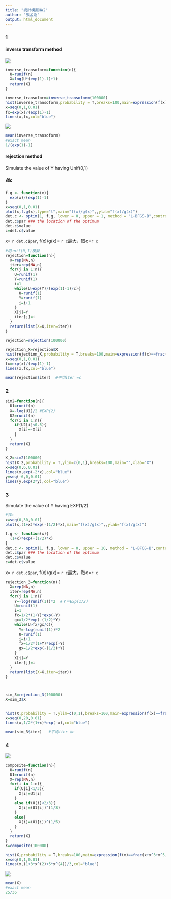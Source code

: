 ```yaml
---
title: "統計模擬HW2"
author: "張孟涵"
output: html_document
---
```

### 1
#### inverse transform method
![](https://i.imgur.com/SlwsMXn.jpg)
```r
inverse_transoform=function(n){
  U=runif(n)
  X=log(U*(exp(1)-1)+1)
  return(X)
}

inverse_transoform=inverse_transoform(100000)
hist(inverse_transoform,probability = T,breaks=100,main=expression(f(x)==frac(e^x, e-1)),cex.main=1)
x=seq(0,1,0.01)
fx=exp(x)/(exp(1)-1)
lines(x,fx,col="blue")
```


![](https://i.imgur.com/Aig4Rlp.png)
```r
mean(inverse_transoform)
#exact mean
1/(exp(1)-1)
```

#### rejection method
Simulate the value of Y having Unif(0,1)

##### 找c
```r
f.g <- function(x){
  exp(x)/(exp(1)-1)
}
x=seq(0,1,0.01)
plot(x,f.g(x),type="l",main="f(x)/g(x)",,ylab="f(x)/g(x)")
det.c <- optim(1, f.g, lower = 0, upper = 1, method = "L-BFGS-B",control = list(fnscale = -1)) ### maximization
det.c$par ### the location of the optimum
det.c$value
c=det.c$value
```

x= `r det.c$par `, f(x)/g(x)= `r c `最大，取c=`r c `
```r
#用unif(0,1)模擬
rejection=function(n){
  X=rep(NA,n)
  iter=rep(NA,n)
  for(j in 1:n){
    U=runif(1)
    Y=runif(1)
    i=1
    while(U>exp(Y)/(exp(1)-1)/c){
      U=runif(1)
      Y=runif(1)
      i=i+1
    }
    X[j]=Y
    iter[j]=i
  }
  return(list(X=X,iter=iter))
}

rejection=rejection(100000)

rejection_X=rejection$X
hist(rejection_X,probability = T,breaks=100,main=expression(f(x)==frac(e^x, e-1)),cex.main=1)
x=seq(0,1,0.01)
fx=exp(x)/(exp(1)-1)
lines(x,fx,col="blue")

mean(rejection$iter)  #平均iter =c
```
### 2
```r
sim2=function(n){
  U1=runif(n)
  X=-log(U1)/2 #EXP(2)
  U2=runif(n)
  for(i in 1:n){
    if(U2[i]<0.5){
      X[i]=-X[i]
    }
  }
  return(X)
}

X_2=sim2(100000)
hist(X_2,probability = T,ylim=c(0,1),breaks=100,main="",xlab="X")
x=seq(0,6,0.01)
lines(x,exp(-2*x),col="blue")
y=seq(-6,0,0.01)
lines(y,exp(2*y),col="blue")
```

### 3
Simulate the value of Y having EXP(1/2)
```r
#找c
x=seq(0,30,0.01)
plot(x,(1+x)*exp(-(1/2)*x),main="f(x)/g(x)",,ylab="f(x)/g(x)")

f.g <- function(x){
  (1+x)*exp(-(1/2)*x)
}
det.c <- optim(1, f.g, lower = 0, upper = 10, method = "L-BFGS-B",control = list(fnscale = -1)) ### maximization
det.c$par ### the location of the optimum
det.c$value
c=det.c$value
```
x= `r det.c$par `, f(x)/g(x)= `r c `最大，取c=`r c `

```r
rejection_3=function(n){
  X=rep(NA,n)
  iter=rep(NA,n)
  for(j in 1:n){
    Y=-log(runif(1))*2  #Ｙ＝Exp(1/2) 
    U=runif(1)
    i=1
    fx=1/2*(1+Y)*exp(-Y)
    gx=1/2*exp(-(1/2)*Y)
    while(U>fx/gx/c){
      Y=-log(runif(1))*2
      U=runif(1)
      i=i+1
      fx=1/2*(1+Y)*exp(-Y)
      gx=1/2*exp(-(1/2)*Y)
    }
    X[j]=Y
    iter[j]=i
  }
  return(list(X=X,iter=iter))
}



sim_3=rejection_3(100000)
X=sim_3$X


hist(X,probability = T,ylim=c(0,1),breaks=100,main=expression(f(x)==frac(1, 2)*(1+x)*e^{-x}),cex.main=1)
x=seq(0,20,0.01)
lines(x,1/2*(1+x)*exp(-x),col="blue")

mean(sim_3$iter)   #平均iter =c
```

### 4
![](https://i.imgur.com/2JCJCCT.png)
```r
composite=function(n){
  U=runif(n)
  U1=runif(n)
  X=rep(NA,n)
  for(i in 1:n){
    if(U[i]<1/3){
      X[i]=U1[i]
    }
    else if(U[i]<2/3){
      X[i]=(U1[i])^(1/3)
    }
    else{
      X[i]=(U1[i])^(1/5)
    }
  } 
  return(X)
}
X=composite(100000)

hist(X,probability = T,breaks=100,main=expression(f(x)==frac(x+x^3+x^5, 3)),cex.main=1)
x=seq(0,1,0.01)
lines(x,(1+3*x^(2)+5*x^(4))/3,col="blue")

```
![](https://i.imgur.com/x4HEvrt.jpg)
```r
mean(X)
#exact mean 
25/36
```

